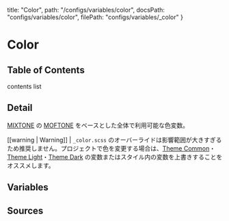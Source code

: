   title: "Color",
  path: "/configs/variables/color",
  docsPath: "configs/variables/color",
  filePath: "configs/variables/_color"
}


# Color

## Table of Contents

contents list

## Detail

[MIXTONE](https://mixtone.qranoko.jp/) の [MOFTONE](https://mixtone.qranoko.jp/moftone) をベースとした全体で利用可能な色変数。

[[warning | Warning]]
| `_color.scss` のオーバーライドは影響範囲が大きすぎるため推奨しません。プロジェクトで色を変更する場合は、[Theme Common](/configs/themes/theme-common)・[Theme Light](/configs/themes/theme-light)・[Theme Dark](/configs/themes/theme-dark) の変数またはスタイル内の変数を上書きすることをオススメします。

## Variables

<PreviewVariablesSingle filePath={meta.filePath} viewCompiled={true} />

## Sources

<PreviewSources
  title={meta.title}
  docsPath={meta.docsPath}
  scssPath={meta.filePath}
/>

